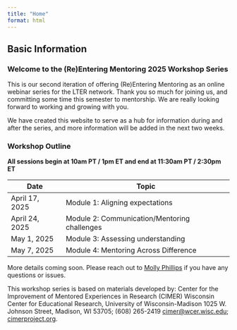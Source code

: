 ```yaml
---
title: "Home"
format: html
---
```


## Basic Information

### Welcome to the (Re)Entering Mentoring 2025 Workshop Series

This is our second iteration of offering (Re)Entering Mentoring as an online webinar series for the LTER network. Thank you so much for joining us, and committing some time this semester to mentorship. We are really looking forward to working and growing with you.

We have created this website to serve as a hub for information during and after the series, and more information will be added in the next two weeks. 

### Workshop Outline

<p>
**All sessions begin at 10am PT / 1pm ET and end at 11:30am PT / 2:30pm ET**
</p>

<p>
|**Date**|**Topic**|
| ----- | ----- |
| April 17, 2025|Module 1: Aligning expectations |
| April 24, 2025|Module 2: Communication/Mentoring challenges |
| May 1, 2025|Module 3: Assessing understanding     |
| May 7, 2025|Module 4: Mentoring Across Difference  |

</p>

<p>
More details coming soon. Please reach out to [Molly Phillips](mailto:mphillips@nceas.ucsb.edu) if you have any questions or issues.
</p>

This workshop series is based on materials developed by: Center for the Improvement of Mentored Experiences in Research (CIMER) Wisconsin Center for Educational Research, University of Wisconsin-Madison 1025 W. Johnson Street, Madison, WI 53705; (608) 265-2419 [cimer@wcer.wisc.edu](cimer@wcer.wisc.edu); [cimerproject.org](https://cimerproject.org/).
